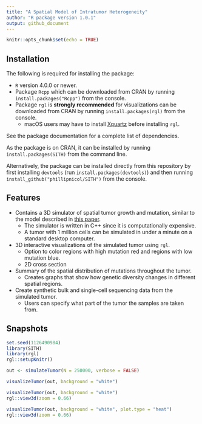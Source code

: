 ```yaml
---
title: "A Spatial Model of Intratumor Heterogeneity"
author: "R package version 1.0.1"
output: github_document
---
```


```r
knitr::opts_chunk$set(echo = TRUE)
```

## Installation 

The following is required for installing the package:

  - `R` version 4.0.0 or newer.
  - Package `Rcpp` which can be downloaded from CRAN by running `install.packages("Rcpp")` from the console.
  - Package `rgl` is **strongly recommended** for visualizations can be downloaded from CRAN by running `install.packages(rgl)` from the console. 
    - macOS users may have to install [Xquartz](https://www.xquartz.org) before installing `rgl`. 
    
See the package documentation for a complete list of dependencies.
    
As the package is on CRAN, it can be installed by running `install.packages(SITH)` from the command line. 

Alternatively, the package can be installed directly from this repository by first installing `devtools` (run `install.packages(devtools)`) and then running `install_github("phillipnicol/SITH")` from the console. 

## Features

  - Contains a 3D simulator of spatial tumor growth and mutation, similar to the model described in [this paper](https://www.nature.com/articles/nature14971).
    - The simulator is written in C++ since it is computationally expensive. 
    - A tumor with 1 million cells can be simulated in under a minute on a standard desktop computer.
  - 3D interactive visualizations of the simulated tumor using `rgl`. 
    - Option to color regions with high mutation red and regions with low mutation blue. 
    - 2D cross section
  - Summary of the spatial distribution of mutations throughout the tumor.
    - Creates graphs that show how genetic diversity changes in different spatial regions.
  - Create synthetic bulk and single-cell sequencing data from the simulated tumor.
    - Users can specify what part of the tumor the samples are taken from. 
    
## Snapshots

```r
set.seed(1126490984)
library(SITH)
library(rgl)
rgl::setupKnitr()

out <- simulateTumor(N = 250000, verbose = FALSE)


```


```r
visualizeTumor(out, background = "white")
```

```r
visualizeTumor(out, background = "white")
rgl::view3d(zoom = 0.66)
```

```r
visualizeTumor(out, background = "white", plot.type = "heat")
rgl::view3d(zoom = 0.66)
```

